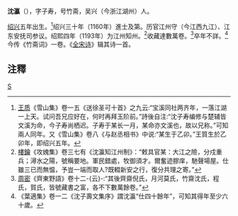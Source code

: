 '''沈瀛'''（{{bd|1135年||?|}}），字子寿，号竹斋，吴兴（今浙江湖州）人。

[[绍兴|绍兴]]五年出生。<ref>[[王质|王质]]《雪山集》卷一五《送徐圣可十首》之九云:“宝溪同社两齐年，一落江湖一上天。试问吾兄应好在，何时再拜玉阶前。”詩後自注:“沈子寿编修与楚辅皆文溪为命，今子寿尚栖迟。子寿于某长一月，某命亦文溪也，故以兄称。”可知兩人同年。又《雪山集》卷八《与赵丞相书》中说:“某生于乙卯。”王質生於乙卯年，即绍兴五年。</ref>绍兴三十年（1160年）進士及第。历官江州守（今江西九江）、江东安抚司参议。绍熙四年（1193年）为江州知州。<ref>[[樓鑰|樓鑰]]《攻媿集》卷三七有《沈瀛知江州制》：“敕具官某：大江之險，分戍重兵；潯水之陽，號稱要地。軍民錯處，牧御須才。爾奮迹膠庠，馳聲場屋。仕雖三已而無愠，予豈一端而取人?既輟新安之行，復分共理之寄。”</ref>收藏達數萬卷。<ref>[[周密|周密]]《齊東野語》卷十二-{云}-:“其後齊齋倪氏，月河莫氏，竹齋沈氏，程氏，賀氏，皆號藏書之富，各不下數萬餘卷。”</ref>卒年不詳。<ref>《葉適集》卷一二《沈子壽文集序》謂沈瀛“仕四十餘年”，可知其得年至少六十歲。</ref>今传《竹斋词》一卷。《[[全宋诗|全宋诗]]》辑其诗一首。

==注釋==
{{reflist}}
[[category:宋朝官員|S]]